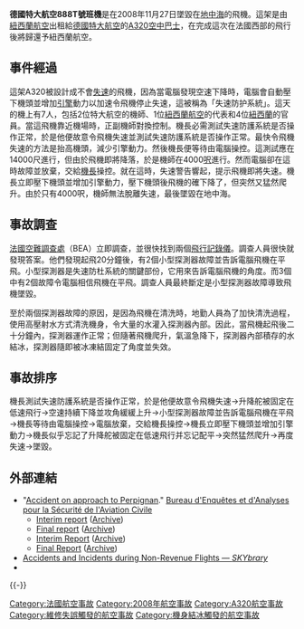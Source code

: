 {{refimprove|time=2013-10-04T10:43:51+00:00}}
{{Infobox Airliner accident
|Crash image = Spotting-01-0021 XL Airways (D-AXLA), Airbus A320.jpg
|Image caption = 涉事客机，摄于2008年6月1日。空难发生时客机涂装已经改回[[新西兰航空|新西兰航空]]标准涂装
|name = 德國特大航空888T號班機
|Date = 2008年11月27日
|Type = 失速、維修失誤
|Site = 地中海
|Fatalities = 7
|Injuries = 0
|Aircraft Type = [[空中巴士A320|空中巴士A320]]
|Operator = [[德國特大航空|德國特大航空]]
|Origin = [[佩皮尼昂-里沃萨尔特机场|佩皮尼昂-里沃萨尔特机场]]
|Destination = [[佩皮尼昂-里沃萨尔特机场|佩皮尼昂-里沃萨尔特机场]]
|Tail Number = D-AXLA (ZK-OJL)
|Passengers = 4
|Crew = 3
|Survivors = 0
}}

'''德國特大航空888T號班機'''是在2008年11月27日墜毀在[[地中海|地中海]]的飛機。這架是由[[紐西蘭航空|紐西蘭航空]]出租給[[德國特大航空|德國特大航空]]的[[A320空中巴士|A320空中巴士]]，在完成這次在法國西部的飛行後將歸還予紐西蘭航空。

==事件經過==
這架A320被設計成不會[[失速|失速]]的飛機，因為當電腦發現空速下降時，電腦會自動壓下機頭並增加[[引擎|引擎]]動力以加速令飛機停止失速，這被稱為「失速防护系統」。這天的機上有7人，包括2位特大航空的機師、1位[[紐西蘭航空|紐西蘭航空]]的代表和4位[[紐西蘭|紐西蘭]]的官員。當這飛機靠近機場時，正副機師對換控制。機長必需測試失速防護系統是否操作正常，於是他便故意令飛機失速並測試失速防護系統是否操作正常。最快令飛機失速的方法是抬高機頭，減少引擎動力。然後機長便等待由電腦操控。這測試應在14000尺進行，但由於飛機即將降落，於是機師在4000[[呎|呎]]進行。然而電腦卻在這時故障並放棄，交給[[機長|機長]]操控。就在這時，失速警告響起，提示飛機即將失速。機長立即壓下機頭並增加引擎動力，壓下機頭後飛機的確下降了，但突然又猛然爬升。由於只有4000呎，機師無法脫離失速，最後墜毀在地中海。

==事故調查==
[[法國空難調查處|法國空難調查處]]（BEA）立即調查，並很快找到兩個[[飛行記錄儀|飛行記錄儀]]。調查人員很快就發現答案。他們發現起飛20分鐘後，有2個小型探測器故障並告訴電腦飛機在平飛。小型探測器是失速防杜系統的關鍵部份，它用來告訴電腦飛機的角度。而3個中有2個故障令電腦相信飛機在平飛。調查人員最終斷定是小型探測器故障導致飛機墜毀。

至於兩個探測器故障的原因，是因為飛機在清洗時，地勤人員為了加快清洗過程，使用高壓射水方式清洗機身，令大量的水灌入探測器內部。因此，當飛機起飛後二十分鐘內，探測器運作正常；但隨著飛機爬升，氣溫急降下，探測器內部積存的水結冰，探測器隨即被冰凍結固定了角度並失效。

==事故排序==
機長測試失速防護系統是否操作正常，於是他便故意令飛機失速→升降舵被固定在低速飛行→空速持續下降並攻角緩緩上升→小型探測器故障並告訴電腦飛機在平飛→機長等待由電腦操控→電腦放棄，交給機長操控→機長立即壓下機頭並增加引擎動力→機長似乎忘記了升降舵被固定在低速飛行并忘记配平→突然猛然爬升→再度失速→墜毀。

== 外部連結 ==
* "[https://web.archive.org/web/20150620192032/http://www.bea.aero/en/enquetes/perpignan/perpignan.php Accident on approach to Perpignan]." [[Bureau_d'Enquêtes_et_d'Analyses_pour_la_Sécurité_de_l'Aviation_Civile|Bureau d'Enquêtes et d'Analyses pour la Sécurité de l'Aviation Civile]]
** [http://www.bea.aero/docspa/2008/d-la081127e.en/pdf/d-la081127e.en.pdf Interim report] ([http://www.webcitation.org/5zlrCG9RE Archive])
** [http://www.bea.aero/docspa/2008/d-la081127.en/pdf/d-la081127.en.pdf Final report] ([http://www.webcitation.org/5zhUj19wD Archive])
** [http://www.bea.aero/docspa/2008/d-la081127e/pdf/d-la081127e.pdf Interim Report] {{fr icon}} ([http://www.webcitation.org/5zlrKTrlJ Archive])
** [http://www.bea.aero/docspa/2008/d-la081127/pdf/d-la081127.pdf Final Report] {{fr icon}} ([http://www.webcitation.org/5zhUfS6g1 Archive])
* [http://www.skybrary.aero/index.php/Non_Revenue_Flights Accidents and Incidents during Non-Revenue Flights — ''SKYbrary''] {{Wayback|url=http://www.skybrary.aero/index.php/Non_Revenue_Flights |date=20131005014452 }}
* {{ASN accident|id=20081127-0}}
{{-}}
{{2008年航空事故}}
{{Mayday NavBox}}

[[Category:法國航空事故|Category:法國航空事故]]
[[Category:2008年航空事故|Category:2008年航空事故]]
[[Category:A320航空事故|Category:A320航空事故]]
[[Category:維修失誤觸發的航空事故|Category:維修失誤觸發的航空事故]]
[[Category:機身結冰觸發的航空事故|Category:機身結冰觸發的航空事故]]
